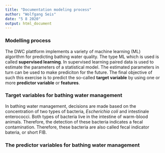 ```yaml
---
title: "Documentation modeling process"
author: "Wolfgang Seis"
date: "5 8 2020"
output: html_document
---
```


### Modelling process

The DWC plattform implements a variety of machine learning (ML) algorithm for predicting bathing water quality. The type ML which is used is called **supervised learning**. In supervised learning paired data is used to estimate the parameters of a statistical model. The estimated parameters in turn can be used to make prediciton for the future. The final objective of such this exercise is to predict the so-called **target variable** by using one or more **predictor variable** or **features**.

### Target variables for bathing water management

In bathing water management, decisions are made based on the concentration of two types of bacteria, *Escherichia coli* and intestinale enterococci. Both types of bacteria live in the intestine of warm-blood animals. Therefore, the detection of these bacteria indicates a fecal contamination. Therefore, these bacteria are also called fecal indicator bateria, or short FIB.

### The predictor variables for bathing water management


